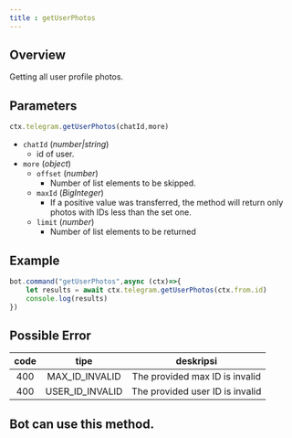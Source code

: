 ```yaml
---
title : getUserPhotos
---
```

## Overview
Getting all user profile photos.
## Parameters
```ts 
ctx.telegram.getUserPhotos(chatId,more)
```
- `chatId` (_number|string_)
    - id of user.
- `more` (_object_)
    - `offset` (_number_)
        - Number of list elements to be skipped.
    - `maxId` (_BigInteger_)
        - If a positive value was transferred, the method will return only photos with IDs less than the set one.
    - `limit` (_number_)
        - Number of list elements to be returned
## Example
```ts headlight=2
bot.command("getUserPhotos",async (ctx)=>{
    let results = await ctx.telegram.getUserPhotos(ctx.from.id)
    console.log(results)
})
```
## Possible Error

| code |       tipe        |            deskripsi            |
|:----:|:-----------------:|:-------------------------------:|
| 400  | MAX_ID_INVALID  | The provided max ID is invalid  |
| 400  | USER_ID_INVALID | The provided user ID is invalid |

## Bot can use this method.